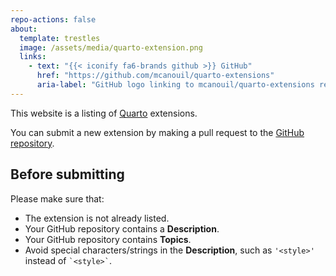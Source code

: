 ```yaml
---
repo-actions: false
about:
  template: trestles
  image: /assets/media/quarto-extension.png
  links:
    - text: "{{< iconify fa6-brands github >}} GitHub"
      href: "https://github.com/mcanouil/quarto-extensions"
      aria-label: "GitHub logo linking to mcanouil/quarto-extensions repository"
---
```


This website is a listing of [Quarto](https://quarto.org) extensions.

You can submit a new extension by making a pull request to the [GitHub repository](https://github.com/mcanouil/quarto-extensions/edit/main/extensions/quarto-extensions.csv).

::: {.callout-important}
## Before submitting

Please make sure that:

- The extension is not already listed.
- Your GitHub repository contains a **Description**.
- Your GitHub repository contains **Topics**.
- Avoid special characters/strings in the **Description**, such as `'<style>'` instead of `` `<style>` ``.
:::
